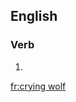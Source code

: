 ==English==

===Verb===
{{head|en|head=[[crying]] [[wolf]]}}

# {{present participle of|cry wolf}}

[[fr:crying wolf]]